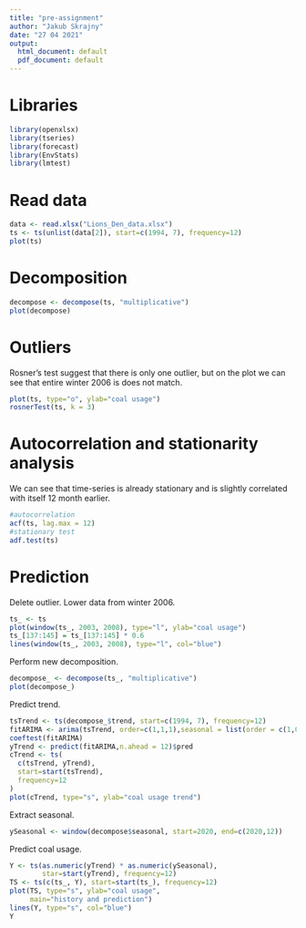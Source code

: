 ```yaml
---
title: "pre-assignment"
author: "Jakub Skrajny"
date: "27 04 2021"
output:
  html_document: default
  pdf_document: default
---
```

# Libraries
```r
library(openxlsx)
library(tseries)
library(forecast)
library(EnvStats)
library(lmtest)
```

# Read data
```r
data <- read.xlsx("Lions_Den_data.xlsx")
ts <- ts(unlist(data[2]), start=c(1994, 7), frequency=12)
plot(ts)
```

# Decomposition
```r
decompose <- decompose(ts, "multiplicative")
plot(decompose)
```

# Outliers
Rosner's test suggest that there is only one outlier, but on the plot we can see that entire winter 2006 is does not match. 
```r
plot(ts, type="o", ylab="coal usage")
rosnerTest(ts, k = 3)
```

# Autocorrelation and stationarity analysis
We can see that time-series is already stationary and is slightly correlated with itself 12 month earlier.
```r
#autocorrelation
acf(ts, lag.max = 12)
#stationary test
adf.test(ts)
```

# Prediction
Delete outlier. Lower data from winter 2006.
```r
ts_ <- ts
plot(window(ts_, 2003, 2008), type="l", ylab="coal usage")
ts_[137:145] = ts_[137:145] * 0.6
lines(window(ts_, 2003, 2008), type="l", col="blue")
```
Perform new decomposition.
```r
decompose_ <- decompose(ts_, "multiplicative")
plot(decompose_)
```
Predict trend.
```r
tsTrend <- ts(decompose_$trend, start=c(1994, 7), frequency=12)
fitARIMA <- arima(tsTrend, order=c(1,1,1),seasonal = list(order = c(1,0,0), period = 12),method="ML")
coeftest(fitARIMA) 
yTrend <- predict(fitARIMA,n.ahead = 12)$pred
cTrend <- ts(
  c(tsTrend, yTrend),
  start=start(tsTrend),
  frequency=12
)
plot(cTrend, type="s", ylab="coal usage trend")
```
Extract seasonal.
```r
ySeasonal <- window(decompose$seasonal, start=2020, end=c(2020,12))
```
Predict coal usage.
```r
Y <- ts(as.numeric(yTrend) * as.numeric(ySeasonal),
        star=start(yTrend), frequency=12)
TS <- ts(c(ts_, Y), start=start(ts_), frequency=12)
plot(TS, type="s", ylab="coal usage",
     main="history and prediction")
lines(Y, type="s", col="blue")
Y
```